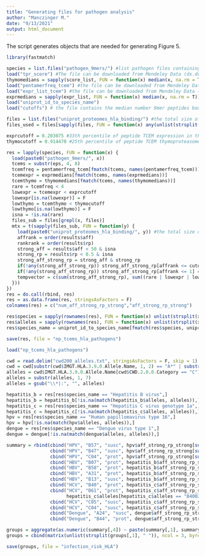 ```yaml
---
title: "Generating files for pathogen analysis"
author: "Manczinger M."
date: "9/13/2021"
output: html_document
---
```


The script generates objects that are needed for generating Figure 5. 

```r
library(fastmatch)

species = list.files("pathogen_9mers/") #list pathogen files containing proteins decomposed to 9-mers. The file can be downloaded from Mendeley Data (dx.doi.org/10.17632/63xr979845.1)
load("tpr_score") #The file can be downloaded from Mendeley Data (dx.doi.org/10.17632/63xr979845.1) or generated by the calculation_of_thymoproteasomal_and_immunoproteasomal_cleavage_scores.Rmd script
thymomedians = sapply(score_list, FUN = function(x) median(x, na.rm = T))
load("pentamerfreq_tcem") #the file can be downloaded from Mendeley Data (dx.doi.org/10.17632/63xr979845.1) or generated by the data_construction.Rmd script
load("expr_list_tcem") #the file can be downloaded from Mendeley Data (dx.doi.org/10.17632/63xr979845.1) or generated by the creation_of_expr_list_object.Rmd script
exprmedians = sapply(expr_list, FUN = function(x) median(x, na.rm = T))
load("uniprot_id_to_species_name")
load("cutoffs") # the file contains the median number 9mer peptides bound by all HLA-A or B or C alleles from the proteome of different pathogens

files = list.files("uniprot_proteomes_hla_binding/") #the total size of the files is > 10 GB, we will share them upon request
files_used = files[sapply(files, FUN = function(x) any(unlist(strsplit(x, "\\."))[1] == species))]

exprcutoff = 0.203075 #33th percentile of peptide TCEM expression in the naive CD8+ T cell analysis of healthy individuals
thymocutoff = 0.914470 #25th percentile of peptide TCEM thymoproteasome score in the naive CD8+ T cell analysis of healthy individuals

res = lapply(species, FUN = function(x) {
  load(paste0("pathogen_9mers/", x))
  tcems = substr(eps, 4, 8)
  tcemfreq = pentamerfreq_tcem[fmatch(tcems, names(pentamerfreq_tcem))]
  tcemexpr = exprmedians[fmatch(tcems, names(exprmedians))]
  tcemthymo = thymomedians[fmatch(tcems, names(thymomedians))]
  rare = tcemfreq < 4
  lowexpr = tcemexpr < exprcutoff
  lowexpr[is.na(lowexpr)] = F
  lowthymo = tcemthymo < thymocutoff
  lowthymo[is.na(lowthymo)] = F
  isna = !is.na(rare)
  files_sub = files[grepl(x, files)]
  mtx = t(sapply(files_sub, FUN = function(y) {
    load(paste0("uniprot_proteomes_hla_binding/", y)) #the total size of the files is > 10 GB, we will share them upon request
    affrank = order(results$aff)
    rankrank = order(results$rp)
    strong_aff = results$aff < 50 & isna
    strong_rp = results$rp < 0.5 & isna
    strong_aff_strong_rp = strong_aff & strong_rp
    if(!any(strong_aff_strong_rp)) strong_aff_strong_rp[affrank <= cutoffs[paste0(x, "_", substr(unlist(strsplit(y, "\\."))[2], 1, 1))]] = T
    if(!any(strong_aff_strong_rp)) strong_aff_strong_rp[affrank <= 1] = T
    tempvector = c(sum(strong_aff_strong_rp), sum((rare | lowexpr | lowthymo) & strong_aff_strong_rp) / sum(strong_aff_strong_rp))
  }))
})
res = do.call(rbind, res)
res = as.data.frame(res, stringsAsFactors = F)
colnames(res) = c("num_aff_strong_rp_strong","aff_strong_rp_strong")

res$species = sapply(rownames(res), FUN = function(x) unlist(strsplit(x, "\\."))[1])
res$alleles = sapply(rownames(res), FUN = function(x) unlist(strsplit(x, "\\."))[2])
res$species_name = uniprot_id_to_species_name[fmatch(res$species, uniprot_id_to_species_name[,1]),2]

save(res, file = "np_tcems_hla_pathogens")

load("np_tcems_hla_pathogens")

cwd = read.delim("cwd200_alleles.txt", stringsAsFactors = F, skip = 1) # the file can be downloaded from http://igdawg.org/pubs/cwd200.zip
cwd = cwd[substr(cwd$IMGT.HLA.3.9.0.Allele.Name, 1, 2) == "A*" | substr(cwd$IMGT.HLA.3.9.0.Allele.Name, 1, 2) == "B*" | substr(cwd$IMGT.HLA.3.9.0.Allele.Name, 1, 2) == "C*",]
alleles = cwd$IMGT.HLA.3.9.0.Allele.Name[cwd$CWD.2.0.0.Category == "C"]
alleles = substr(alleles, 1, 7)
alleles = gsub("\\*|:", "", alleles)

hepatitis_b = res[res$species_name == "Hepatitis B virus",]
hepatitis_b = hepatitis_b[!is.na(match(hepatitis_b$alleles, alleles)),]
hepatitis_c = res[res$species_name == "Hepatitis C virus genotype 1a",]
hepatitis_c = hepatitis_c[!is.na(match(hepatitis_c$alleles, alleles)),]
hpv = res[res$species_name == "Human papillomavirus type 16",]
hpv = hpv[!is.na(match(hpv$alleles, alleles)),]
dengue = res[res$species_name == "Dengue virus type 1",]
dengue = dengue[!is.na(match(dengue$alleles, alleles)),]

summary = rbind(cbind("HPV", "B57", "susc", hpv$aff_strong_rp_strong[substr(hpv$alleles, 1, 3) == "B57"], hpv$alleles[substr(hpv$alleles, 1, 3) == "B57"]),
                cbind("HPV", "B47", "susc", hpv$aff_strong_rp_strong[substr(hpv$alleles, 1, 3) == "B47"], hpv$alleles[substr(hpv$alleles, 1, 3) == "B47"]),
                cbind("HPV", "C04", "prot", hpv$aff_strong_rp_strong[substr(hpv$alleles, 1, 3) == "C04"], hpv$alleles[substr(hpv$alleles, 1, 3) == "C04"]),
                cbind("HBV", "B07", "prot", hepatitis_b$aff_strong_rp_strong[substr(hepatitis_b$alleles, 1, 3) == "B07"], hepatitis_b$alleles[substr(hepatitis_b$alleles, 1, 3) == "B07"]),
                cbind("HBV", "B58", "prot", hepatitis_b$aff_strong_rp_strong[substr(hepatitis_b$alleles, 1, 3) == "B58"], hepatitis_b$alleles[substr(hepatitis_b$alleles, 1, 3) == "B58"]),
                cbind("HBV", "A31", "prot", hepatitis_b$aff_strong_rp_strong[substr(hepatitis_b$alleles, 1, 3) == "A31"], hepatitis_b$alleles[substr(hepatitis_b$alleles, 1, 3) == "A31"]), #optional
                cbind("HBV", "B13", "susc", hepatitis_b$aff_strong_rp_strong[substr(hepatitis_b$alleles, 1, 3) == "B13"], hepatitis_b$alleles[substr(hepatitis_b$alleles, 1, 3) == "B13"]), #optional
                cbind("HCV", "B40", "prot", hepatitis_c$aff_strong_rp_strong[substr(hepatitis_c$alleles, 1, 3) == "B40"], hepatitis_c$alleles[substr(hepatitis_c$alleles, 1, 3) == "B40"]),
                cbind("HCV", "B61", "prot", hepatitis_c$aff_strong_rp_strong[hepatitis_c$alleles == "B4002" | hepatitis_c$alleles == "B4003" | hepatitis_c$alleles == "B4004" | hepatitis_c$alleles == "B4006"],
                      hepatitis_c$alleles[hepatitis_c$alleles == "B4002" | hepatitis_c$alleles == "B4003" | hepatitis_c$alleles == "B4004" | hepatitis_c$alleles == "B4006"]),
                cbind("HCV", "C05", "susc", hepatitis_c$aff_strong_rp_strong[substr(hepatitis_c$alleles, 1, 3) == "C05"], hepatitis_c$alleles[substr(hepatitis_c$alleles, 1, 3) == "C05"]),
                cbind("HCV", "C04", "susc", hepatitis_c$aff_strong_rp_strong[substr(hepatitis_c$alleles, 1, 3) == "C04"], hepatitis_c$alleles[substr(hepatitis_c$alleles, 1, 3) == "C04"]),
                cbind("Dengue", "A24", "susc", dengue$aff_strong_rp_strong[substr(dengue$alleles, 1, 3) == "A24"], dengue$alleles[substr(dengue$alleles, 1, 3) == "A24"]),
                cbind("Dengue", "B44", "prot", dengue$aff_strong_rp_strong[substr(dengue$alleles, 1, 3) == "B44"], dengue$alleles[substr(dengue$alleles, 1, 3) == "B44"]))

groups = aggregate(as.numeric(summary[,4]) ~ paste(summary[,1], summary[,2], summary[,3]), FUN = function(x) mean(x, na.rm = T), na.action = na.pass)
groups = cbind(matrix(unlist(strsplit(groups[,1], " ")), ncol = 3, byrow = T), groups[,2])

save(groups, file = "infection_risk_HLA")

```

